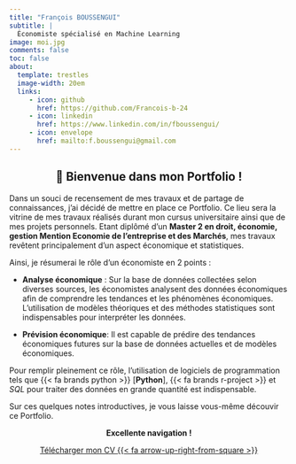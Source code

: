 ```yaml
---
title: "François BOUSSENGUI"
subtitle: |
  Économiste spécialisé en Machine Learning 
image: moi.jpg
comments: false
toc: false
about:
  template: trestles
  image-width: 20em
  links: 
     - icon: github
       href: https://github.com/Francois-b-24
     - icon: linkedin
       href: https://www.linkedin.com/in/fboussengui/
     - icon: envelope
       href: mailto:f.boussengui@gmail.com
---
```


::: {style="text-align:center;"}
## [👋]{.wave} Bienvenue dans mon Portfolio !

<iconify-icon icon="flag:ga-4x3"></iconify-icon>

:::

Dans un souci de recensement de mes travaux et de partage de connaissances, j'ai décidé de mettre en place ce Portfolio. Ce lieu sera la vitrine de mes travaux réalisés durant mon cursus universitaire ainsi que de mes projets personnels. Etant diplômé d'un **Master 2 en droit, économie, gestion Mention Economie de l'entreprise et des Marchés**, mes travaux revêtent principalement d'un aspect économique et statistiques. 

Ainsi, je résumerai le rôle d'un économiste en 2 points :  

- **Analyse économique** : Sur la base de données collectées selon diverses sources, les économistes analysent des données économiques afin de comprendre les tendances et les phénomènes économiques. L'utilisation de modèles théoriques et des méthodes statistiques sont indispensables pour interpréter les données.

- **Prévision économique**: Il est capable de prédire des tendances économiques futures sur la base de données actuelles et de modèles économiques. 

Pour remplir pleinement ce rôle, l'utilisation de logiciels de programmation tels que {{< fa brands python >}} [**Python**], {{< fa brands r-project >}} et *SQL* pour traiter des données en grande quantité est indispensable. 

Sur ces quelques notes introductives, je vous laisse vous-même découvir ce Portfolio. 

::: {style="text-align:center;"}
**Excellente navigation !**
:::

::: {style="text-align:center;"}
[Télécharger mon CV {{< fa arrow-up-right-from-square >}}](FRANCOIS_BOUSSENGUI_CV.pdf){.btn .btn-outline-primary .btn .center role="button"}
:::
